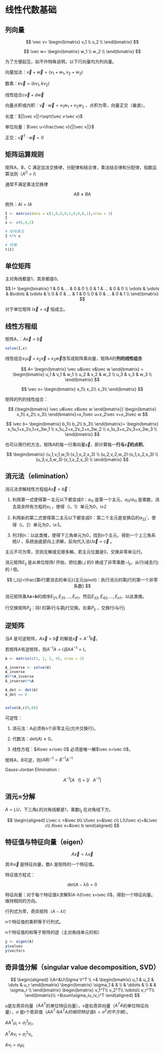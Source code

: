 # 线性代数基础

## 列向量

$$
\vec v=
\begin{bmatrix}
    v_1 \\
    v_2 \\
\end{bmatrix}
$$

$$
\vec w=
\begin{bmatrix}
    w_1 \\
    w_2 \\
\end{bmatrix}
$$

为了方便起见，如不作特殊说明，以下行向量均为列向量。

向量加法：$\vec v+\vec w=(v_1+w_1,v_2+w_2 )$

数乘：$k \vec v=(k v_1,k v_2)$

线性组合$c\vec v+d\vec w$

向量点积或内积：$\vec v·\vec w=v_1w_1+v_2w_2$ ，点积为零，向量正交（垂直）。

长度：$||\vec v||=\sqrt{\vec v·\vec v}$

单位向量：$\vec u=\frac{\vec v}{||\vec v||}$

正交：$\vec v^T·\vec w=0$

## 矩阵运算规则

矩阵A，B，C 满足加法交换律，分配律和结合律，乘法结合律和分配律，指数运算法则（$A^0=I$）

通常不满足乘法交换律

$$
AB\ne BA
$$

例外：$AI=IA$

```r
I <- matrix(data = c(1,0,0,0,1,0,0,0,1),nrow = 3)
I
x <- c(6,4,2)

# 矩阵乘法
I %*% x

# 转置
t(I)
```

## 单位矩阵

主对角线都是1，其余都是0。

$$ I= \begin{bmatrix}  1 & 0 & ... & 0 & 0 \\ 0 & 1 & ... & 0 & 0 \\ \vdots & \vdots & &\vdots & \vdots & \\ 0 & 0 & ... & 1 & 0 \\ 0 & 0 & ... & 0 & 1 \\ \end{bmatrix} $$

对于单位矩阵 $I\vec x=\vec x$ 恒成立。

## 线性方程组

矩阵A，：$A\vec x=\vec b$

```r
solve(I,x)
```

线性组合$x_1\vec u+x_2\vec v+x_3\vec w$改写成矩阵乘向量，矩阵$A$的**列的线性组合**

$$
A=
\begin{bmatrix}
 \vec u&\vec v&\vec w
\end{bmatrix}
=
\begin{bmatrix}
 u_1 & v_1 & w_1 \\
 u_2 & v_2 & w_2 \\
 u_3 & v_3 & w_3 \\
\end{bmatrix}
$$

$$
\vec x=
\begin{bmatrix}
    x_1\\
    x_2\\
    x_3\\
\end{bmatrix}
$$

矩阵的列的线性组合：

$$
{\begin{bmatrix}
\vec u&\vec v&\vec w
\end{bmatrix}}
\begin{bmatrix}
    x_1\\
    x_2\\
    x_3\\
\end{bmatrix}=x_1\vec u+x_2\vec v+x_3\vec w
$$

$$
\vec b=
\begin{bmatrix}
    b_1\\
    b_2\\
    b_3\\
\end{bmatrix}=
\begin{bmatrix}
    x_1u_1+x_2v_1+x_3w_1 \\
    x_1u_2+x_2v_2+x_3w_2  \\
    x_1u_3+x_2v_3+x_3w_3 \\
\end{bmatrix}
$$

也可以用行的方法，矩阵$A$的每一行乘向量$\vec x$，即计算每一**行与**$\vec x$**的点积**。

$$
\begin{bmatrix}
(u_1,v_1,w_1)·(x_1,x_2,x_3) \\
(u_2,v_2,w_2)·(x_1,x_2,x_3) \\
(u_3,v_3,w_3)·(x_1,x_2,x_3) \\
\end{bmatrix}
$$

## 消元法（elimination）

消元法求解线性方程组$A\vec x=\vec b$：

1.  利用第一式使得第一主元以下都变成0：$a_{11}$ 是第一个主元，$a_{i1}/a_{11}$ 是乘数，消去其余所有方程的$x_1$ ，使得（i，1）单元为0，i≥2

2.  利用新的第二式使得第二主元以下都变成0：第二个主元是变换后的$a_{22}'$，使得（i，2）单元为0，i≥3。

3.  列3到n：以此类推，使得下三角单元为0，找到n个主元，得到一个上三角系统$U$ ，系统由底部向上求解，反向代入法$U\vec x=\vec c$ 。

主元不可为零，否则无解或无限多解。若主元位置是0，交换非零单元行。

消元矩阵$E_{ij}$ 是从单位矩阵$I$ 开始，把位置$i,j$ 的0 换成了非零乘数$-l_{ij}$，从行i减去行j的 $l$ 倍。

$$
l_{ij}=\frac{第i行要消去的单元}{主元(pivot)：执行消元的第j行的第一个非零系数}
$$

消元矩阵乘A**x**=**b**的顺序$E_{21},E_{31},...,E_{n1}$，然后$E_{32},E_{42},...,E_{n1}$，以此类推。

行交换矩阵$P_{ij}$：将$I$ 的第i行与第j行交换。左乘$P_{ij}$ ，交换行i与行j

## 逆矩阵

当$A$ 是可逆矩阵，$A\vec x=\vec b$ 的解是$\vec x=A^{-1}\vec b$。

若矩阵A有逆矩阵，则$A^{-1}A=I 且AA^{-1}=I$。

```r
A <- matrix(c(1, 2, 3, 4), nrow = 2)

A_inverse <- solve(A)
A_inverse
A%*%A_inverse
A_inverse%*%A

A_det <- det(A)
A_det == 0


solve(A,c(0,0))
```

可逆性：

1.  消元法：A必须有n个非零主元(允许交换行)。

2.  代数法：$det(A)\ne 0$。

3.  线性方程：$A\vec x=\vec 0$ 必须是唯一解$\vec x=\vec 0$。

矩阵A，B可逆，则$(AB)^{-1}=B^{-1}A^{-1}$

Gauss-Jordan Elimination :

$$ A^{-1}[A\ \ \ I]=[I\ \ \ A^{-1}] $$

## 消元=分解

$A=LU$，下三角$L$的对角线都是1，乘数$l_{ij}$ 在对角线下方。

$$
\begin{aligned}
L\vec c =&\vec b\\
U\vec x=&\vec c\\
L(U\vec x)=&L\vec c\\
A\vec x=&\vec b
\end{aligned}
$$

## 特征值与特征向量（eigen）

$$
A\vec x=\lambda \vec x
$$

其中$\vec x$ 是特征向量，数$\lambda$ 是矩阵的一个特征值。

特征值方程式：

$$
det(A-\lambda I)=0
$$

特征向量：对于每个特征值λ求解$(A-λI)\vec x=\vec 0$，得到一个特征向量。维持相同的方向。

行列式为零，奇异矩阵（$A-\lambda I$）

::: callout-note
n个特征值的乘积等于行列式。

n个特征值的和等于矩阵的迹（主对角线单元的和）
:::

```r
y <- eigen(A)
y$values
y$vectors
```

## 奇异值分解（singular value decomposition, SVD）

$$
\begin{aligned}
\\A=&U\Sigma V^T \\
=&
\begin{bmatrix}
u_1 & u_2 & \dots & u_r
\end{bmatrix}
\begin{bmatrix}    
\sigma_1 &  &  \\    
& \ddots &  \\    
 &  & \sigma_r \\
\end{bmatrix} 
\begin{bmatrix}
v_1^T\\
v_2^T\\
\vdots\\
v_r^T\\
\end{bmatrix}\\
=&\sum\sigma_iu_iv_i^T
\end{aligned}
$$

$u$是左奇异向量（$AA^T$的单位特征向量），$v$是右奇异向量（$A^TA$的单位特征向量），$\sigma$ 是$r$个奇异值（$AA^T与A^TA的相同特征值\lambda=\sigma^2的平方根$）。

::: callout-note
$AA^T\mu_i=\sigma_i^2\mu_i$，

$A^TA\nu_i=\sigma_i^2\nu_i$,

$A\nu_i=\sigma_i\mu_i$
:::
